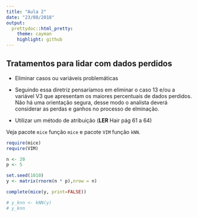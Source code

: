 ```yaml
---
title: "Aula 2"
date: "23/08/2018"
output:
  prettydoc::html_pretty:
    theme: cayman
    highlight: github
---
```


## Tratamentos para lidar com dados perdidos

- Eliminar casos ou variáveis problemáticas

- Seguindo essa diretriz pensaríamos em eliminar o caso 13 e/ou a variável V3 que apresentam os maiores percentuais de dados perdidos. Não há uma orientação segura, desse modo o analista deverá considerar as perdas e ganhos no processo de elminação.

- Utilizar um método de atribuição (**LER** Hair pág 61 a 64) 

Veja pacote `mice` função `mice` e pacote `VIM` função `kNN`.

```r
require(mice)
require(VIM)

n <- 20
p <- 5

set.seed(1010)
y <- matrix(rnorm(n * p),nrow = n)

complete(mice(y, print=FALSE))

# y_knn <- kNN(y)
# y_knn

```

